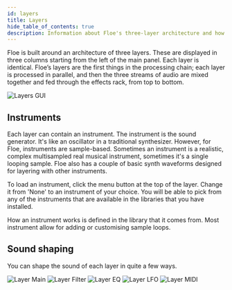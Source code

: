 ```yaml
---
id: layers
title: Layers
hide_table_of_contents: true
description: Information about Floe's three-layer architecture and how to use layers
---
```


<!--
SPDX-FileCopyrightText: 2025 Sam Windell
SPDX-License-Identifier: CC-BY-SA-4.0
-->

Floe is built around an architecture of three layers. These are displayed in three columns starting from the left of the main panel. Each layer is identical. Floe’s layers are the first things in the processing chain; each layer is processed in parallel, and then the three streams of audio are mixed together and fed through the effects rack, from top to bottom.

![Layers GUI](/images/layers.png)

## Instruments

Each layer can contain an instrument. The instrument is the sound generator. It's like an oscillator in a traditional synthesizer. However, for Floe, instruments are sample-based. Sometimes an instrument is a realistic, complex multisampled real musical instrument, sometimes it's a single looping sample. Floe also has a couple of basic synth waveforms designed for layering with other instruments.

To load an instrument, click the menu button at the top of the layer. Change it from 'None' to an instrument of your choice. You will be able to pick from any of the instruments that are available in the libraries that you have installed.

How an instrument works is defined in the library that it comes from. Most instrument allow for adding or customising sample loops.

## Sound shaping

You can shape the sound of each layer in quite a few ways.

![Layer Main](/images/layer-main.png)
![Layer Filter](/images/layer-filter.png)
![Layer EQ](/images/layer-eq.png)
![Layer LFO](/images/layer-lfo.png)
![Layer MIDI](/images/layer-play.png)

